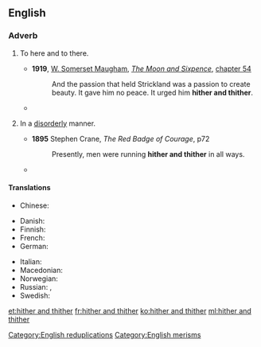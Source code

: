 ==English==

===Adverb===
{{en-adv|head=[[hither]] [[and]] [[thither]]|-}}

# {{context|rare|literally|lang=en}} To here and to there.
#* '''1919''', [[w:William Somerset Maugham|W. Somerset Maugham]], ''[[w:The Moon and Sixpence|The Moon and Sixpence]]'', [[s:The Moon and Sixpence/Chapter LIV|chapter 54]]
#*:And the passion that held Strickland was a passion to create beauty. It gave him no peace. It urged him '''hither and thither'''. 
#* {{quote-book
|year=1960
|author={{w|P. G. Wodehouse}}
|title={{w|Jeeves in the Offing}}
|section=chapter VI
|passage=“A kleptomaniac,” I said. “Which means, if the term is not familiar to you, a chap who flits '''hither and thither''' pinching everything he can lay his hands on.”}}
# {{context|figuratively|lang=en}} In a [[disorderly]] manner.
#* '''1895''' Stephen Crane, ''The Red Badge of Courage'', p72
#*: Presently, men were running '''hither and thither''' in all ways.
#* {{quote-book
|year=1960
|author={{w|P. G. Wodehouse}}
|title={{w|Jeeves in the Offing}}
|section=chapter V
|passage=It was fortunate that I was not holding a tea cup as she spoke, for hearing Sir Roderick thus addressed I gave another of my sudden starts and, had I had such a cup in my hand, must have strewn its contents '''hither and thither''' like a sower going forth sowing. As it was, I merely sent a cucumber sandwich flying through the air.}}

====Translations====
{{trans-top|In a disorderly manner}}
* Chinese:
*: {{trreq|cmn}}
* Danish: {{t|da|hid og did}}
* Finnish: {{t|fi|sinne tänne}}
* French: {{t+|fr|çà et là}}
* German: {{t|de|hin und her}}
{{trans-mid}}
* Italian: {{t|it|qui e là}}
* Macedonian: {{t|mk|ваму-таму|tr=vámu-támu|sc=Cyrl}}
* Norwegian: {{t|no|hit og dit}}
* Russian: {{t+|ru|туда-сюда|tr=tudá-sjudá|sc=Cyrl}}, {{t|ru|туда и сюда|tr=tudá i sjudá|sc=Cyrl}}
* Swedish: {{t|sv|hit och dit}}
{{trans-bottom}}

[[Category:English reduplications]]
[[Category:English merisms]]

[[et:hither and thither]]
[[fr:hither and thither]]
[[ko:hither and thither]]
[[ml:hither and thither]]